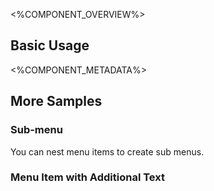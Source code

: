 
<%COMPONENT_OVERVIEW%>

## Basic Usage
<Basic />

<%COMPONENT_METADATA%>

## More Samples

### Sub-menu
You can nest menu items to create sub menus.

<SubMenu />

### Menu Item with Additional Text

<AditionalText />